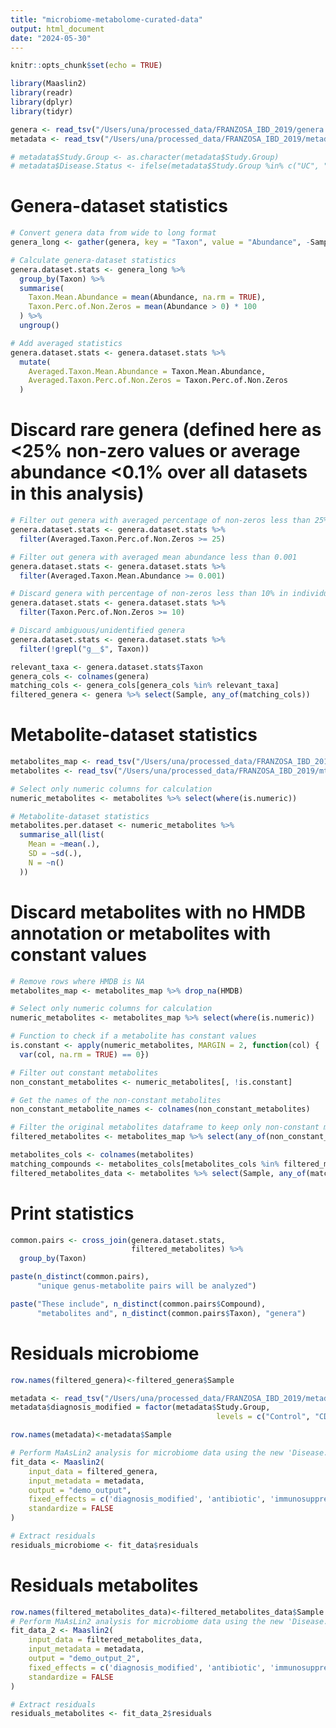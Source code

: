 ```yaml
---
title: "microbiome-metabolome-curated-data"
output: html_document
date: "2024-05-30"
---
```


```r
knitr::opts_chunk$set(echo = TRUE)
```


```r
library(Maaslin2)
library(readr)
library(dplyr)
library(tidyr)

genera <- read_tsv("/Users/una/processed_data/FRANZOSA_IBD_2019/genera.tsv")
metadata <- read_tsv("/Users/una/processed_data/FRANZOSA_IBD_2019/metadata.tsv")

# metadata$Study.Group <- as.character(metadata$Study.Group)
# metadata$Disease.Status <- ifelse(metadata$Study.Group %in% c("UC", "CD"), "Disease", "Control")
```


# Genera-dataset statistics

```r
# Convert genera data from wide to long format
genera_long <- gather(genera, key = "Taxon", value = "Abundance", -Sample)

# Calculate genera-dataset statistics
genera.dataset.stats <- genera_long %>%
  group_by(Taxon) %>%
  summarise(
    Taxon.Mean.Abundance = mean(Abundance, na.rm = TRUE),
    Taxon.Perc.of.Non.Zeros = mean(Abundance > 0) * 100
  ) %>%
  ungroup()

# Add averaged statistics
genera.dataset.stats <- genera.dataset.stats %>%
  mutate(
    Averaged.Taxon.Mean.Abundance = Taxon.Mean.Abundance,
    Averaged.Taxon.Perc.of.Non.Zeros = Taxon.Perc.of.Non.Zeros
  )

```

# Discard rare genera (defined here as <25% non-zero values or average abundance <0.1% over all datasets in this analysis)

```r
# Filter out genera with averaged percentage of non-zeros less than 25%
genera.dataset.stats <- genera.dataset.stats %>%
  filter(Averaged.Taxon.Perc.of.Non.Zeros >= 25)

# Filter out genera with averaged mean abundance less than 0.001
genera.dataset.stats <- genera.dataset.stats %>%
  filter(Averaged.Taxon.Mean.Abundance >= 0.001)

# Discard genera with percentage of non-zeros less than 10% in individual datasets
genera.dataset.stats <- genera.dataset.stats %>%
  filter(Taxon.Perc.of.Non.Zeros >= 10)

# Discard ambiguous/unidentified genera
genera.dataset.stats <- genera.dataset.stats %>%
  filter(!grepl("g__$", Taxon))

relevant_taxa <- genera.dataset.stats$Taxon
genera_cols <- colnames(genera)
matching_cols <- genera_cols[genera_cols %in% relevant_taxa]
filtered_genera <- genera %>% select(Sample, any_of(matching_cols))

```


# Metabolite-dataset statistics

```r
metabolites_map <- read_tsv("/Users/una/processed_data/FRANZOSA_IBD_2019/mtb.map.tsv")
metabolites <- read_tsv("/Users/una/processed_data/FRANZOSA_IBD_2019/mtb.tsv")

# Select only numeric columns for calculation
numeric_metabolites <- metabolites %>% select(where(is.numeric))

# Metabolite-dataset statistics
metabolites.per.dataset <- numeric_metabolites %>%
  summarise_all(list(
    Mean = ~mean(.),
    SD = ~sd(.),
    N = ~n()
  ))

```


# Discard metabolites with no HMDB annotation or metabolites with constant values

```r
# Remove rows where HMDB is NA
metabolites_map <- metabolites_map %>% drop_na(HMDB)

# Select only numeric columns for calculation
numeric_metabolites <- metabolites_map %>% select(where(is.numeric))

# Function to check if a metabolite has constant values
is.constant <- apply(numeric_metabolites, MARGIN = 2, function(col) {
  var(col, na.rm = TRUE) == 0})

# Filter out constant metabolites
non_constant_metabolites <- numeric_metabolites[, !is.constant]

# Get the names of the non-constant metabolites
non_constant_metabolite_names <- colnames(non_constant_metabolites)

# Filter the original metabolites dataframe to keep only non-constant metabolites
filtered_metabolites <- metabolites_map %>% select(any_of(non_constant_metabolite_names), everything())

metabolites_cols <- colnames(metabolites)
matching_compounds <- metabolites_cols[metabolites_cols %in% filtered_metabolites$Compound]
filtered_metabolites_data <- metabolites %>% select(Sample, any_of(matching_compounds))

```

# Print statistics

```r

common.pairs <- cross_join(genera.dataset.stats,
                           filtered_metabolites) %>%
  group_by(Taxon)

paste(n_distinct(common.pairs), 
      "unique genus-metabolite pairs will be analyzed")

paste("These include", n_distinct(common.pairs$Compound), 
      "metabolites and", n_distinct(common.pairs$Taxon), "genera")

```


# Residuals microbiome

```r
row.names(filtered_genera)<-filtered_genera$Sample

metadata <- read_tsv("/Users/una/processed_data/FRANZOSA_IBD_2019/metadata.tsv")
metadata$diagnosis_modified = factor(metadata$Study.Group,
                                              levels = c("Control", "CD", "UC"))

row.names(metadata)<-metadata$Sample

# Perform MaAsLin2 analysis for microbiome data using the new 'Disease.Status' column
fit_data <- Maaslin2(
    input_data = filtered_genera,
    input_metadata = metadata,
    output = "demo_output",
    fixed_effects = c('diagnosis_modified', 'antibiotic', 'immunosuppressant', 'mesalamine', 'steroids'),
    standardize = FALSE
)

# Extract residuals
residuals_microbiome <- fit_data$residuals

```


# Residuals metabolites

```r

row.names(filtered_metabolites_data)<-filtered_metabolites_data$Sample
# Perform MaAsLin2 analysis for microbiome data using the new 'Disease.Status' column
fit_data_2 <- Maaslin2(
    input_data = filtered_metabolites_data,
    input_metadata = metadata,
    output = "demo_output_2",
    fixed_effects = c('diagnosis_modified', 'antibiotic', 'immunosuppressant', 'mesalamine', 'steroids'),
    standardize = FALSE
)

# Extract residuals
residuals_metabolites <- fit_data_2$residuals

```
